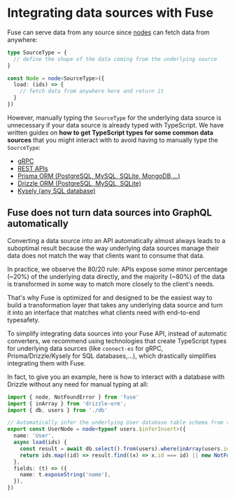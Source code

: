 # Integrating data sources with Fuse

Fuse can serve data from any source since [nodes](/docs/server/nodes) can fetch data from anywhere:

```ts
type SourceType = {
  // define the shape of the data coming from the underlying source
}

const Node = node<SourceType>({
  load: (ids) => {
    // fetch data from anywhere here and return it
  }
})
```

However, manually typing the `SourceType` for the underlying data source is unnecessary if your data source is already typed with TypeScript. We have written guides on **how to get TypeScript types for some common data sources** that you might interact with to avoid having to manually type the `SourceType`:

- [gRPC](/docs/server/integrations/grpc)
- [REST APIs](/docs/server/integrations/rest)
- [Prisma ORM (PostgreSQL, MySQL, SQLite, MongoDB,…)](/docs/server/integrations/prisma)
- [Drizzle ORM (PostgreSQL, MySQL, SQLite)](/docs/server/integrations/drizzle)
- [Kysely (any SQL database)](/docs/server/integrations/kysely)

## Fuse does not turn data sources into GraphQL automatically

Converting a data source into an API automatically almost always leads to a suboptimal result because the way underlying data sources manage their data does not match the way that clients want to consume that data.

In practice, we observe the 80/20 rule: APIs expose some minor percentage (~20%) of the underlying data directly, and the majority (~80%) of the data is transformed in some way to match more closely to the client's needs.

That's why Fuse is optimized for and designed to be the easiest way to build a transformation layer that takes any underlying data source and turn it into an interface that matches what clients need with end-to-end typesafety.

To simplify integrating data sources into your Fuse API, instead of automatic converters, we recommend using technologies that create TypeScript types for underlying data sources (like `connect-es` for gRPC, Prisma/Drizzle/Kysely for SQL databases,…), which drastically simplifies integrating them with Fuse.

In fact, to give you an example, here is how to interact with a database with Drizzle without any need for manual typing at all:

```ts
import { node, NotFoundError } from 'fuse'
import { inArray } from 'drizzle-orm';
import { db, users } from './db'

// Automatically infer the underlying User database table schema from the generated types from Drizzle
export const UserNode = node<typeof users.$inferInsert>({
  name: 'User',
  async load(ids) {
    const result = await db.select().from(users).where(inArray(users.id, ids))
    return ids.map((id) => result.find((x) => x.id === id) || new NotFoundError('Could not find user.'));
  },
  fields: (t) => ({
    name: t.exposeString('name'),
  }),
})
```
